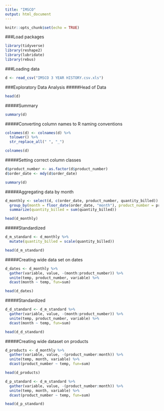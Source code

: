 ```yaml
---
title: "IMSCO"
output: html_document
---
```


```r
knitr::opts_chunk$set(echo = TRUE)
```

###Load packages
```r
library(tidyverse)
library(reshape2)
library(lubridate)
library(rebus)
```

###Loading data
```r
d <- read_csv("IMSCO 3 YEAR HISTORY.csv.xls")
```

###Exploratory Data Analysis
#####Head of Data
```r
head(d)
```

#####Summary
```r
summary(d)
```

#####Converting column names to R naming conventions
```r
colnames(d) <- colnames(d) %>% 
  tolower() %>% 
  str_replace_all(" ", "_")

colnames(d)
```

#####Setting correct column classes
```r
d$product_number <- as.factor(d$product_number)
d$order_date <- mdy(d$order_date)

summary(d)
```

#####Aggregating data by month
```r
d_monthly <- select(d, c(order_date, product_number, quantity_billed)) %>% 
  group_by(month = floor_date(order_date, "month"), product_number = product_number) %>% 
  summarize(quantity_billed = sum(quantity_billed))

head(d_monthly)
```

#####Standardized
```r
d_m_standard <- d_monthly %>% 
  mutate(quantity_billed = scale(quantity_billed))

head(d_m_standard)
```


#####Creating wide data set on dates
```r
d_dates <- d_monthly %>% 
  gather(variable, value, -(month:product_number)) %>%
  unite(temp, product_number, variable) %>%
  dcast(month ~ temp, fun=sum)
```

```r
head(d_dates)
```

#####Standardized
```r
d_d_standard <- d_m_standard %>% 
  gather(variable, value, -(month:product_number)) %>%
  unite(temp, product_number, variable) %>%
  dcast(month ~ temp, fun=sum)
```

```r
head(d_d_standard)
```


#####Creating wide dataset on products
```r
d_products <- d_monthly %>% 
  gather(variable, value, -(product_number:month)) %>%
  unite(temp, month, variable) %>%
  dcast(product_number ~ temp, fun=sum)
```

```r
head(d_products)
```

```r
d_p_standard <- d_m_standard %>% 
  gather(variable, value, -(product_number:month)) %>%
  unite(temp, month, variable) %>%
  dcast(product_number ~ temp, fun=sum)
```

```r
head(d_p_standard)
```

